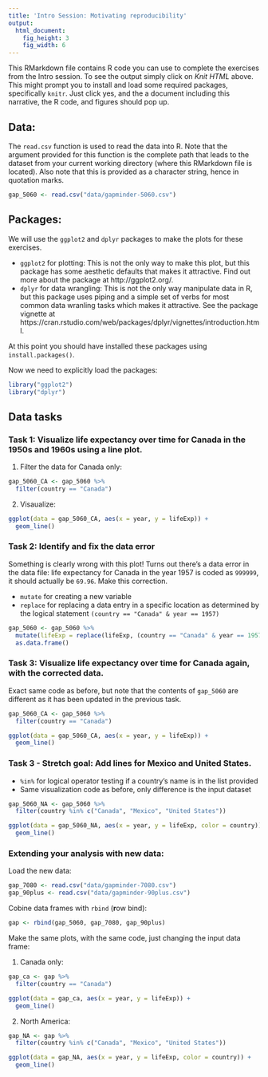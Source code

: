 ```yaml
---
title: 'Intro Session: Motivating reproducibility'
output:
  html_document:
    fig_height: 3
    fig_width: 6
---
```


This RMarkdown file contains R code you can use to complete the exercises from the Intro
session. To see the output simply click on *Knit HTML* above. This might prompt you to 
install and load some required packages, specifically `knitr`. Just click yes, and the a 
document including this narrative, the R code, and figures should pop up.

## Data:

The `read.csv` function is used to read the data into R. Note that the argument provided 
for this function is the complete path that leads to the dataset from your current 
working directory (where this RMarkdown file is located). Also note that this is provided 
as a character string, hence in quotation marks.

```r
gap_5060 <- read.csv("data/gapminder-5060.csv")
```

## Packages:

We will use the `ggplot2` and `dplyr` packages to make the plots for these exercises. 

- `ggplot2` for plotting: This is not the only way to make this plot, but this package 
has some aesthetic defaults that makes it attractive. Find out more about the package
at http://ggplot2.org/.
- `dplyr` for data wrangling: This is not the only way manipulate data in R, but this
package uses piping and a simple set of verbs for most common data wranling tasks which
makes it attractive. See the package vignette at https://cran.rstudio.com/web/packages/dplyr/vignettes/introduction.html.

At this point you should have installed these packages using `install.packages()`.

Now we need to explicitly load the packages:

```r
library("ggplot2")
library("dplyr")
```

## Data tasks

### Task 1: Visualize life expectancy over time for Canada in the 1950s and 1960s using a line plot.

1. Filter the data for Canada only:
```r
gap_5060_CA <- gap_5060 %>%
  filter(country == "Canada")
```

2. Visaualize:
```r
ggplot(data = gap_5060_CA, aes(x = year, y = lifeExp)) +
  geom_line()
```

### Task 2: Identify and fix the data error

Something is clearly wrong with this plot! Turns out there's a data error in the data file: life expectancy for Canada in the year 1957 is coded as `999999`, it should actually be `69.96`. Make this correction.

- `mutate` for creating a new variable
- `replace` for replacing a data entry in a specific
location as determined by the logical statement `(country == "Canada" & year == 1957)`
```r
gap_5060 <- gap_5060 %>%
  mutate(lifeExp = replace(lifeExp, (country == "Canada" & year == 1957), 69.96)) %>%
  as.data.frame()
```

### Task 3: Visualize life expectancy over time for Canada again, with the corrected data.

Exact same code as before, but note that the contents of `gap_5060` are different as it 
has been updated in the previous task.
```r
gap_5060_CA <- gap_5060 %>%
  filter(country == "Canada")

ggplot(data = gap_5060_CA, aes(x = year, y = lifeExp)) +
  geom_line()
```

### Task 3 - Stretch goal: Add lines for Mexico and United States.

- `%in%` for logical operator testing if a country's name is in the list provided
- Same visualization code as before, only difference is the input dataset
```r
gap_5060_NA <- gap_5060 %>%
  filter(country %in% c("Canada", "Mexico", "United States"))

ggplot(data = gap_5060_NA, aes(x = year, y = lifeExp, color = country)) +
  geom_line()
```

### Extending your analysis with new data:

Load the new data:
```r
gap_7080 <- read.csv("data/gapminder-7080.csv")
gap_90plus <- read.csv("data/gapminder-90plus.csv")
```

Cobine data frames with `rbind` (**r**ow bind):
```r
gap <- rbind(gap_5060, gap_7080, gap_90plus)
```

Make the same plots, with the same code, just changing the input data frame:

1. Canada only:
```r
gap_ca <- gap %>%
  filter(country == "Canada")

ggplot(data = gap_ca, aes(x = year, y = lifeExp)) +
  geom_line()
```

2. North America:
```r
gap_NA <- gap %>%
  filter(country %in% c("Canada", "Mexico", "United States"))

ggplot(data = gap_NA, aes(x = year, y = lifeExp, color = country)) +
  geom_line()
```